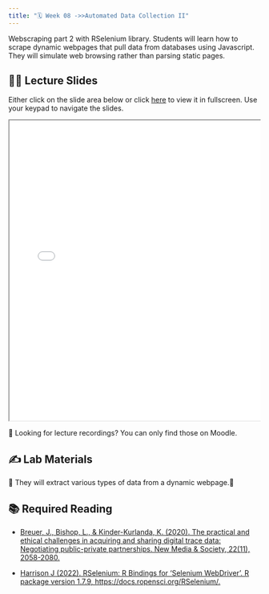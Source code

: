 ```yaml
---
title: "🗓️ Week 08 ->>Automated Data Collection II"
---
```


Webscraping part 2 with RSelenium library. Students will learn how to scrape dynamic webpages that pull data from databases using Javascript. They will simulate web browsing rather than parsing static pages.

## 👨‍🏫 Lecture Slides

Either click on the slide area below or click [here](slides8.qmd) to view it in fullscreen. Use your keypad to navigate the slides.

::: {.container style="position: relative;overflow: hidden;width: 100%;min-height:600px;"}
<iframe src="slides8.html" style="position=absolute;top: 0;left: 0;bottom: 0;right: 0;width: 100%;min-height:600px;">

</iframe>
:::

🎥 Looking for lecture recordings? You can only find those on Moodle.

## ✍️ Lab Materials

🚧 They will extract various types of data from a dynamic webpage.🚧

## 📚 Required Reading

- [Breuer, J., Bishop, L., & Kinder-Kurlanda, K. (2020). The practical and ethical challenges in acquiring and sharing digital trace data: Negotiating public-private partnerships. New Media & Society, 22(11), 2058-2080.](https://journals.sagepub.com/doi/abs/10.1177/1461444820924622) 

- [Harrison J (2022). RSelenium: R Bindings for 'Selenium WebDriver'. R package version 1.7.9, https://docs.ropensci.org/RSelenium/.](https://cran.r-project.org/web/packages/RSelenium/RSelenium.pdf)
